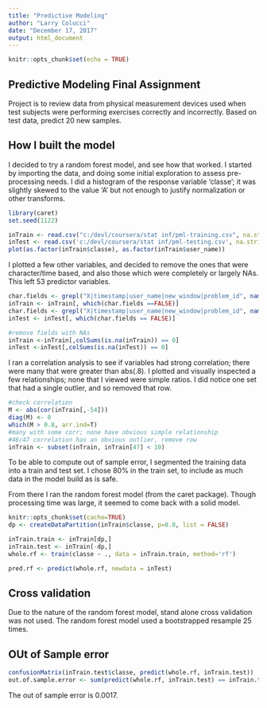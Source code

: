 ---
title: "Predictive Modeling"
author: "Larry Colucci"
date: "December 17, 2017"
output: html_document
---

```{r setup, include=FALSE}
knitr::opts_chunk$set(echo = TRUE)
```

## Predictive Modeling Final Assignment

Project is to review data from physical measurement devices used when test subjects were performing exercises correctly and incorrectly.  Based on test data, predict 20 new samples.

## How I built the model
I decided to try a random forest model, and see how that worked.  I started by importing the data, and doing some initial exploration to assess pre-processing needs.  I did a histogram of the response variable 'classe'; it was slightly skewed to the value 'A' but not enough to justify normalization or other transforms.

```{r echo = TRUE}
library(caret)
set.seed(1122)

inTrain <- read.csv("c:/devl/coursera/stat inf/pml-training.csv", na.strings=c("NA","#DIV/0!",""),stringsAsFactors = FALSE)
inTest <- read.csv('c:/devl/coursera/stat inf/pml-testing.csv', na.strings=c("NA","#DIV/0!",""),stringsAsFactors = FALSE)
plot(as.factor(inTrain$classe), as.factor(inTrain$user_name))
```

I plotted a few other variables, and decided to remove the ones that were character/time based, and also those which were completely or largely NAs.  This left 53 predictor variables.
```{r echo=TRUE}
char.fields <- grepl("X|timestamp|user_name|new_window|problem_id", names(inTrain))
inTrain <- inTrain[, which(char.fields ==FALSE)]
char.fields <- grepl("X|timestamp|user_name|new_window|problem_id", names(inTest))
inTest <- inTest[, which(char.fields == FALSE)]

#remove fields with NAs
inTrain <-inTrain[,colSums(is.na(inTrain)) == 0]
inTest <-inTest[,colSums(is.na(inTest)) == 0]
```

I ran a correlation analysis to see if variables had strong correlation; there were many that were greater than abs(.8).  I plotted and visually inspected a few relationships; none that I viewed were simple ratios.  I did notice one set that had a single outlier, and so removed that row.

```{r echo=TRUE}
#check correlation
M <- abs(cor(inTrain[,-54]))
diag(M) <- 0
which(M > 0.8, arr.ind=T)
#many with some corr; none have obvious simple relationship
#46/47 correlation has an obvious outlier, remove row
inTrain <- subset(inTrain, inTrain[47] < 10)
```


To be able to compute out of sample error, I segmented the training data into a train and test set.  I chose 80% in the train set, to include as much data in the model build as is safe.


From there I ran the random forest model (from the caret package).  Though processing time was large, it seemed to come back with a solid model.
```{r}
knitr::opts_chunk$set(cache=TRUE)
dp <- createDataPartition(inTrain$classe, p=0.8, list = FALSE)

inTrain.train <- inTrain[dp,]
inTrain.test <- inTrain[-dp,]
whole.rf <- train(classe ~ ., data = inTrain.train, method='rf')

pred.rf <- predict(whole.rf, newdata = inTest)

```


## Cross validation
Due to the nature of the random forest model, stand alone cross validation was not used. The random forest model used a bootstrapped resample 25 times.

## OUt of Sample error
```{r echo=TRUE}
confusionMatrix(inTrain.test$classe, predict(whole.rf, inTrain.test))
out.of.sample.error <- sum(predict(whole.rf, inTrain.test) == inTrain.test$classe) / length(predict(whole.rf, inTrain.test))

```
The out of sample error is 0.0017.
